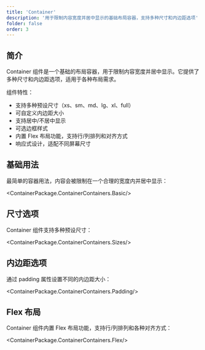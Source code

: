 ```yaml
---
title: 'Container'
description: '用于限制内容宽度并居中显示的基础布局容器，支持多种尺寸和内边距选项'
folder: false
order: 3
---
```



## 简介

Container 组件是一个基础的布局容器，用于限制内容宽度并居中显示。它提供了多种尺寸和内边距选项，适用于各种布局需求。

组件特性：
- 支持多种预设尺寸（xs、sm、md、lg、xl、full）
- 可自定义内边距大小
- 支持居中/不居中显示
- 可选边框样式
- 内置 Flex 布局功能，支持行/列排列和对齐方式
- 响应式设计，适配不同屏幕尺寸

## 基础用法

最简单的容器用法，内容会被限制在一个合理的宽度内并居中显示：

<ContainerPackage.ContainerContainers.Basic/>

## 尺寸选项

Container 组件支持多种预设尺寸：

<ContainerPackage.ContainerContainers.Sizes/>

## 内边距选项

通过 padding 属性设置不同的内边距大小：

<ContainerPackage.ContainerContainers.Padding/>

## Flex 布局

Container 组件内置 Flex 布局功能，支持行/列排列和各种对齐方式：

<ContainerPackage.ContainerContainers.Flex/>

